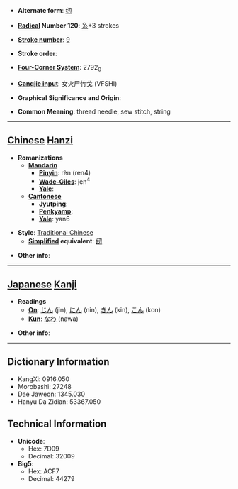 * '''Alternate form''': [[纫]]

* '''[[Wiktionary:Chinese radical index| Radical]] Number 120''': [[Wiktionary:Chinese radical index 糸|糸]]+3 strokes

* '''[[Wiktionary:Chinese total strokes index|Stroke number]]''': [[Wiktionary:Chinese total strokes index 9|9]]

* '''Stroke order''': 

* '''[[Wiktionary:Chinese four corner index|Four-Corner System]]''': 2792<sub>0</sub>

* '''[[Wiktionary:Chinese Cangjie index|Cangjie input]]''': 女火尸竹戈 (VFSHI)

* '''Graphical Significance and Origin''': 

* '''Common Meaning''': thread needle, sew stitch, string

----

== [[Chinese]] [[Hanzi]] ==

* '''Romanizations'''
** '''[[Mandarin]]'''
*** '''[[Pinyin]]''': rèn (ren4)
*** '''[[Wade-Giles]]''': jen<sup>4</sup>
*** '''[[Yale]]''': 
** '''[[Cantonese]]'''
*** '''[[Jyutping]]''':
*** '''[[Penkyamp]]''': 
*** '''[[Yale]]''': yan6

* '''Style''': [[Traditional Chinese]] 
** '''[[Simplified Chinese|Simplified]] equivalent''': [[纫]]

* '''Other info''': 

----

== [[Japanese]] [[Kanji]] ==

* '''Readings'''
** '''[[On]]''': [[じん]] (jin), [[にん]] (nin), [[きん]] (kin), [[こん]] (kon)
** '''[[Kun]]''': [[なわ]] (nawa)

* '''Other info''':  

----

== Dictionary Information ==

* KangXi: 0916.050
* Morobashi: 27248
* Dae Jaweon: 1345.030
* Hanyu Da Zidian: 53367.050

== Technical Information ==

* '''Unicode''':
** Hex: 7D09
** Decimal: 32009
* '''Big5''':
** Hex: ACF7
** Decimal: 44279